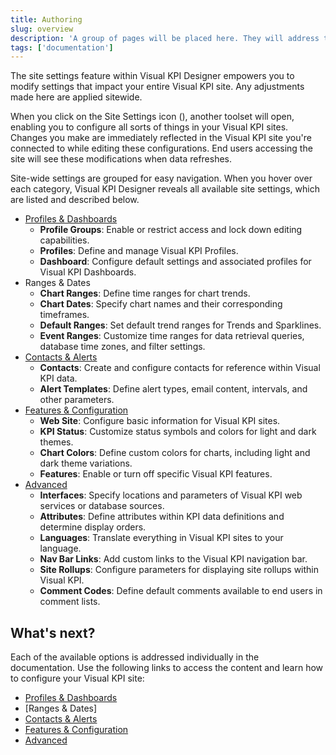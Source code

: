 ```yaml
---
title: Authoring
slug: overview
description: 'A group of pages will be placed here. They will address topics related to the customization of profiles, dashboards, contacts, alerts, and site settings in general.'
tags: ['documentation']
---
```



The site settings feature within Visual KPI Designer empowers you to modify settings that impact your entire Visual KPI site. Any adjustments made here are applied sitewide.

When you click on the Site Settings icon (<PngFont name='options28' />), another toolset will open, enabling you to configure all sorts of things in your Visual KPI sites. Changes you make are immediately reflected in the Visual KPI site you're connected to while editing these configurations. End users accessing the site will see these modifications when data refreshes.

<StylizedImage
  imgURL="img/site-settings/authoring/site-settings.png"
  alt="Visual Designer Options Menu"
/>

Site-wide settings are grouped for easy navigation. When you hover over each category, Visual KPI Designer reveals all available site settings, which are listed and described below.

- [Profiles & Dashboards](/docs/visual-kpi-design/authoring/profiles-dashboards)
    - **Profile Groups**: Enable or restrict access and lock down editing capabilities.
    - **Profiles**: Define and manage Visual KPI Profiles.
    - **Dashboard**: Configure default settings and associated profiles for Visual KPI Dashboards.
- Ranges & Dates
    - **Chart Ranges**: Define time ranges for chart trends.
    - **Chart Dates**: Specify chart names and their corresponding timeframes.
    - **Default Ranges**: Set default trend ranges for Trends and Sparklines.
    - **Event Ranges**: Customize time ranges for data retrieval queries, database time zones, and filter settings.
- [Contacts & Alerts](/docs/visual-kpi-design/authoring/contacts-alerts)
    - **Contacts**: Create and configure contacts for reference within Visual KPI data.
    - **Alert Templates**: Define alert types, email content, intervals, and other parameters.
- [Features & Configuration](/docs/visual-kpi-design/authoring/features-config)
    - **Web Site**: Configure basic information for Visual KPI sites.
    - **KPI Status**: Customize status symbols and colors for light and dark themes.
    - **Chart Colors**: Define custom colors for charts, including light and dark theme variations.
    - **Features**: Enable or turn off specific Visual KPI features.
- [Advanced](/docs/visual-kpi-design/authoring/advanced)
    - **Interfaces**: Specify locations and parameters of Visual KPI web services or database sources.
    - **Attributes**: Define attributes within KPI data definitions and determine display orders.
    - **Languages**: Translate everything in Visual KPI sites to your language.
    - **Nav Bar Links**: Add custom links to the Visual KPI navigation bar.
    - **Site Rollups**: Configure parameters for displaying site rollups within Visual KPI.
    - **Comment Codes**: Define default comments available to end users in comment lists.

## What's next?

Each of the available options is addressed individually in the documentation. Use the following links to access the content and learn how to configure your Visual KPI site:

- [Profiles & Dashboards](/docs/visual-kpi-design/authoring/profiles-dashboards)
- [Ranges & Dates]
- [Contacts & Alerts](/docs/visual-kpi-design/authoring/contacts-alerts)
- [Features & Configuration](/docs/visual-kpi-design/authoring/features-config)
- [Advanced](/docs/visual-kpi-design/authoring/advanced)